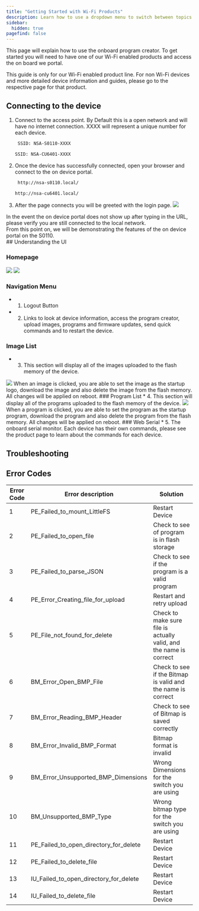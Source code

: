 ```yaml
---
title: "Getting Started with Wi-Fi Products"
description: Learn how to use a dropdown menu to switch between topics in your Starlight website.
sidebar:  
  hidden: true  
pagefind: false
---
```



This page will explain how to use the onboard program creator. To get started you will need to have one of our Wi-Fi enabled products and access the on board we portal. 

<Aside>This guide is only for our Wi-Fi enabled product line. For non Wi-Fi devices and more detailed device information and guides, please go to the respective page for that product.</Aside>

## Connecting to the device

<Steps>

1. Connect to the access point. By Default this is a open network and will have no internet connection. XXXX will represent a unique number for each device. 

   <Tabs syncKey="S0110">

   <TabItem label="S0110">

   ```sh
	SSID: NSA-S0110-XXXX
   ```

   </TabItem>

   <TabItem label="CU6401">

	```sh
	SSID: NSA-CU6401-XXXX
   ```

   </TabItem>

   </Tabs>

2. Once the device has successfully connected, open your browser and connect to the on device portal.
	<Tabs syncKey="S0110">

   <TabItem label="S0110">

   ```sh
	http://nsa-s0110.local/
   ```

   </TabItem>

   <TabItem label="CU6401">

	```sh
	http://nsa-cu6401.local/
   ```

   </TabItem>

   </Tabs>

3. After the page connects you will be greeted with the login page. 
    <Image src="/assets/login.png" />

</Steps>

<Aside type="caution"> In the event the on device portal does not show up after typing in the URL, please verify you are still connected to the local network.</Aside>
<Aside>From this point on, we will be demonstrating the features of the on device portal on the S0110. </Aside>
<LinkCard title="S0110" href="/docs/solutions/single-switch-solution/is-s0110-user-manual/"  description="More in-depth information about the S0110 is available on the product page." />
## Understanding the UI

### Homepage
<Image src="/assets/home.jpg" />
<Image src="/assets/home2.jpg" />

### Navigation Menu
* 1. Logout Button
* 2. Links to look at device information, access the program creator, upload images, programs and firmware updates, send quick commands and to restart the device. 
### Image List
* 3. This section will display all of the images uploaded to the flash memory of the device. 
<Image src="/assets/image_open.png" />
When an image is clicked, you are able to set the image as the startup logo, download the image and also delete the image from the flash memory. All changes will be applied on reboot.
### Program List
* 4. This section will display all of the programs uploaded to the flash memory of the device. 
<Image src="/assets/program_open.png" />
When a program is clicked, you are able to set the program as the startup program, download the program and also delete the program from the flash memory. All changes will be applied on reboot.
### Web Serial
* 5. The onboard serial monitor. Each device has their own commands, please see the product page to learn about the commands for each device.

## Troubleshooting

## Error Codes

| Error Code	| Error description                         | Solution 		|
| --------- 	| ----------------------------------------- | ------------- |
| 1      		| PE_Failed_to_mount_LittleFS               | Restart Device           |
| 2      		| PE_Failed_to_open_file                    | Check to see of program is in flash storage           |
| 3      		| PE_Failed_to_parse_JSON                   | Check to see if the program is a valid program        |
| 4      		| PE_Error_Creating_file_for_upload 		| Restart and retry upload           |
| 5      		| PE_File_not_found_for_delete 				| Check to make sure file is actually valid, and the name is correct           |
| 6      		| BM_Error_Open_BMP_File 					| Check to see if the Bitmap is valid and the name is correct           |
| 7      		| BM_Error_Reading_BMP_Header 				| Check to see of Bitmap is saved correctly           |
| 8      		| BM_Error_Invalid_BMP_Format 				| Bitmap format is invalid           |
| 9      		| BM_Error_Unsupported_BMP_Dimensions 		| Wrong Dimensions for the switch you are using           |
| 10  			| BM_Unsupported_BMP_Type 					| Wrong bitmap type for the switch you are using           |
| 11  			| PE_Failed_to_open_directory_for_delete 	| Restart Device           |
| 12 			| PE_Failed_to_delete_file 					| Restart Device           |
| 13  			| IU_Failed_to_open_directory_for_delete 	| Restart Device             |
| 14  			| IU_Failed_to_delete_file 					| Restart Device             |